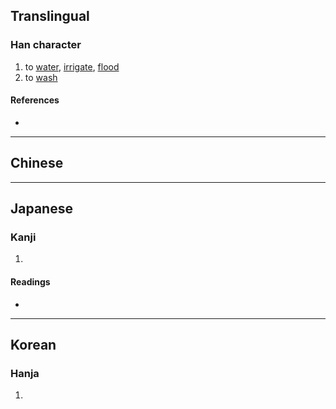 {{also|溉}}
{{character info/new}}
==Translingual==

===Han character===
{{Han char|rn=85|rad=水|as=11|sn=14|four=|canj=EHPU|ids=⿰氵旣}}

# to [[water]], [[irrigate]], [[flood]]
# to [[wash]]

====References====
* {{Han ref|kx=0645.160|dkj=18123|hdz=31727.041|uh=6F11|ud=28433}}

----

==Chinese==
{{zh-see|溉|v}}

----

==Japanese==

===Kanji===
{{ja-kanji|grade=|rs=水11}}

# {{defn|lang=ja|sort=水11}}

====Readings====
* {{ja-readings|on=[[がい]] (gai), [[かい]] (kai)|kun=[[そそぐ]] (sosogu)}}

----

==Korean==

===Hanja===
{{ko-hanja|hangeul=개|eumhun=|rv=gae|mr=kae|y=kay}}

# {{defn|lang=ko|sort=水11}}
